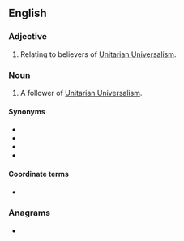 ==English==

===Adjective===
{{en-adj|-}}

# Relating to believers of [[Unitarian Universalism]].

===Noun===
{{en-noun}}

# A follower of [[Unitarian Universalism]].

====Synonyms====
* {{l|en|UU}}
* {{l|en|UUer}}
* {{l|en|Universalist Unitarian}}
* {{l|en|Universal Unitarian}}

====Coordinate terms====
* {{list:religionists/en}}

===Anagrams===
* {{anagrams|en|Universalist Unitarian}}